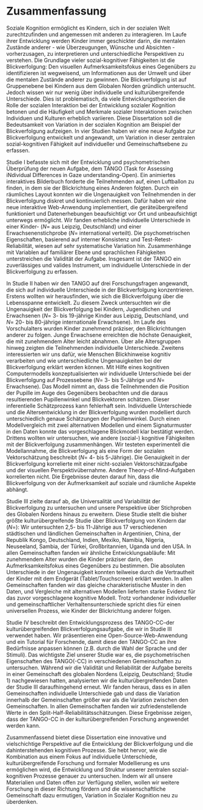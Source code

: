 # Zusammenfassung {#zusammenfassung}

Soziale Kognition ermöglicht es Kindern, sich in der sozialen Welt zurechtzufinden und angemessen mit anderen zu interagieren. Im Laufe ihrer Entwicklung werden Kinder immer geschickter darin, die mentalen Zustände anderer - wie Überzeugungen, Wünsche und Absichten - vorherzusagen, zu interpretieren und unterschiedliche Perspektiven zu verstehen. Die Grundlage vieler sozial-kognitiver Fähigkeiten ist die Blickverfolgung: Den visuellen Aufmerksamkeitsfokus eines Gegenübers zu identifizieren ist wegweisend, um Informationen aus der Umwelt und über die mentalen Zustände anderer zu gewinnen. Die Blickverfolgung ist auf Gruppenebene bei Kindern aus dem Globalen Norden gründlich untersucht. Jedoch wissen wir nur wenig über individuelle und kulturübergreifende Unterschiede. Dies ist problematisch, da viele Entwicklungstheorien die Rolle der sozialen Interaktion bei der Entwicklung sozialer Kognition betonen und die Häufigkeit und Merkmale sozialer Interaktionen zwischen Individuen und Kulturen erheblich variieren. Diese Dissertation soll die Bedeutsamkeit von Variation in der sozialen Kognition am Beispiel der Blickverfolgung aufzeigen. In vier Studien haben wir eine neue Aufgabe zur Blickverfolgung entwickelt und angewandt, um Variation in dieser zentralen sozial-kognitiven Fähigkeit auf individueller und Gemeinschaftsebene zu erfassen.

Studie I befasste sich mit der Entwicklung und psychometrischen Überprüfung der neuen Aufgabe, dem TANGO (Task for Assessing iNdividual Differences in Gaze understanding-Open). Ein animiertes interaktives Bilderbuch forderte die Teilnehmenden auf, einen Luftballon zu finden, in dem sie der Blickrichtung eines Anderen folgten. Durch ein räumliches Layout konnten wir die Ungenauigkeit von Teilnehmenden in der Blickverfolgung diskret und kontinuierlich messen. Dafür haben wir eine neue interaktive Web-Anwendung implementiert, die geräteübergreifend funktioniert und Datenerhebungen beaufsichtigt vor Ort und unbeaufsichtigt unterwegs ermöglicht. Wir fanden erhebliche individuelle Unterschiede in einer Kinder- (*N*\thinspace=\thinspace 387 aus Leipzig, Deutschland) und einer Erwachsenenstichprobe (*N*\thinspace =\thinspace 236 international verteilt). Die psychometrischen Eigenschaften, basierend auf interner Konsistenz und Test-Retest-Reliabilität, wiesen auf sehr systematische Variation hin. Zusammenhänge mit Variablen auf familiärer Ebene und sprachlichen Fähigkeiten unterstreichen die Validität der Aufgabe. Insgesamt ist der TANGO ein zuverlässiges und valides Instrument, um individuelle Unterschiede in der Blickverfolgung zu erfassen.

In Studie II haben wir den TANGO auf drei Forschungsfragen angewandt, die sich auf individuelle Unterschiede in der Blickverfolgung konzentrieren. Erstens wollten wir herausfinden, wie sich die Blickverfolgung über die Lebensspanne entwickelt. Zu diesem Zweck untersuchten wir die Ungenauigkeit der Blickverfolgung bei Kindern, Jugendlichen und Erwachsenen (*N*\thinspace =\thinspace 478 3- bis 19-jährige Kinder aus Leipzig, Deutschland, und *N*\thinspace =\thinspace 240 20- bis 80-jährige internationale Erwachsene). Im Laufe des Vorschulalters wurden Kinder zunehmend präziser, den Blickrichtungen anderer zu folgen. Junge Erwachsene erreichten die höchste Genauigkeit, die mit zunehmendem Alter leicht abnahmen. Über alle Altersgruppen hinweg zeigten die Teilnehmenden individuelle Unterschiede. Zweitens interessierten wir uns dafür, wie Menschen Blickhinweise kognitiv verarbeiten und wie unterschiedliche Ungenauigkeiten bei der Blickverfolgung erklärt werden können. Mit Hilfe eines kognitiven Computermodells konzeptualisierten wir individuelle Unterschiede bei der Blickverfolgung auf Prozessebene (*N*\thinspace =\thinspace 60 3- bis 5-Jährige und *N*\thinspace =\thinspace 50 Erwachsene). Das Modell nimmt an, dass die Teilnehmenden die Position der Pupille im Auge des Gegenübers beobachten und die daraus resultierenden Pupillenwinkel und Blickvektoren schätzen. Dieser inferentielle Schätzprozess kann fehlerhaft sein. Individuelle Unterschiede und die Altersentwicklung in der Blickverfolgung wurden modelliert durch unterschiedlich genaue Schätzungen der Pupillenwinkel. Durch einen Modellvergleich mit zwei alternativen Modellen und einem Signaturmuster in den Daten konnte das vorgeschlagene Blickmodell klar bestätigt werden. Drittens wollten wir untersuchen, wie andere (sozial-) kognitive Fähigkeiten mit der Blickverfolgung zusammenhängen. Wir testeten experimentell die Modellannahme, die Blickverfolgung als eine Form der sozialen Vektorschätzung beschreibt (*N*\thinspace =\thinspace 102 4- bis 5-Jährige). Die Genauigkeit in der Blickverfolgung korrelierte mit einer nicht-sozialen Vektorschätzaufgabe und der visuellen Perspektivübernahme. Andere Theory-of-Mind-Aufgaben korrelierten nicht. Die Ergebnisse deuten darauf hin, dass die Blickverfolgung von der Aufmerksamkeit auf soziale und räumliche Aspekte abhängt.


Studie III zielte darauf ab, die Universalität und Variabilität der Blickverfolgung zu untersuchen und unsere Perspektive über Stichproben des Globalen Nordens hinaus zu erweitern. Diese Studie stellt die bisher größte kulturübergreifende Studie über Blickverfolgung von Kindern dar (*N*\thinspace =\thinspace 1377): Wir untersuchten 2,5- bis 11-Jährige aus 17 verschiedenen städtischen und ländlichen Gemeinschaften in Argentinien, China, der Republik Kongo, Deutschland, Indien, Mexiko, Namibia, Nigeria, Neuseeland, Sambia, der Türkei, Großbritannien, Uganda und den USA. In allen Gemeinschaften fanden wir ähnliche Entwicklungsabläufe: Mit zunehmendem Alter wurden die Kinder präziser darin, den Aufmerksamkeitsfokus eines Gegenübers zu bestimmen. Die absoluten Unterschiede in der Ungenauigkeit konnten teilweise durch die Vertrautheit der Kinder mit dem Endgerät (Tablet/Touchscreen) erklärt werden. In allen Gemeinschaften fanden wir das gleiche charakteristische Muster in den Daten, und Vergleiche mit alternativen Modellen lieferten starke Evidenz für das zuvor vorgeschlagene kognitive Modell. Trotz vorhandener individueller und gemeinschaftlicher Verhaltensunterschiede spricht dies für einen universellen Prozess, wie Kinder der Blickrichtung anderer folgen.

Studie IV beschreibt den Entwicklungsprozess des TANGO-CC\thinspace --\thinspace der kulturübergreifenden Blickverfolgungsaufgabe, die wir in Studie III verwendet haben. Wir präsentieren eine Open-Source-Web-Anwendung und ein Tutorial für Forschende, damit diese den TANGO-CC an ihre Bedürfnisse anpassen können (z.B. durch die Wahl der Sprache und der Stimuli). Das wichtigste Ziel unserer Studie war es, die psychometrischen Eigenschaften des TANGO(-CC) in verschiedenen Gemeinschaften zu untersuchen. Während wir die Validität und Reliabilität der Aufgabe bereits in einer Gemeinschaft des globalen Nordens (Leipzig, Deutschland; Studie 1) nachgewiesen hatten, analysierten wir die kulturübergreifenden Daten der Studie III daraufhingehend erneut. Wir fanden heraus, dass es in allen Gemeinschaften individuelle Unterschiede gab und dass die Variation innerhalb der Gemeinschaften größer war als die Variation zwischen den Gemeinschaften. In allen Gemeinschaften fanden wir zufriedenstellende Werte in den Split-Half-Reliabilitätsschätzungen. Diese Ergebnisse zeigen, dass der TANGO-CC in der kulturübergreifenden Forschung angewendet werden kann.

Zusammenfassend bietet diese Dissertation eine innovative und vielschichtige Perspektive auf die Entwicklung der Blickverfolgung und die dahinterstehenden kognitiven Prozesse. Sie hebt hervor, wie die Kombination aus einem Fokus auf individuelle Unterschiede, kulturübergreifende Forschung und formaler Modellierung es uns ermöglichen wird, die Entwicklung und Struktur unserer zentralen sozial-kognitiven Prozesse genauer zu untersuchen. Indem wir all unsere Materialien und Daten offen zur Verfügung stellen, wollen wir weitere Forschung in dieser Richtung fördern und die wissenschaftliche Gemeinschaft dazu ermutigen, Variation in Sozialer Kognition neu zu überdenken.
